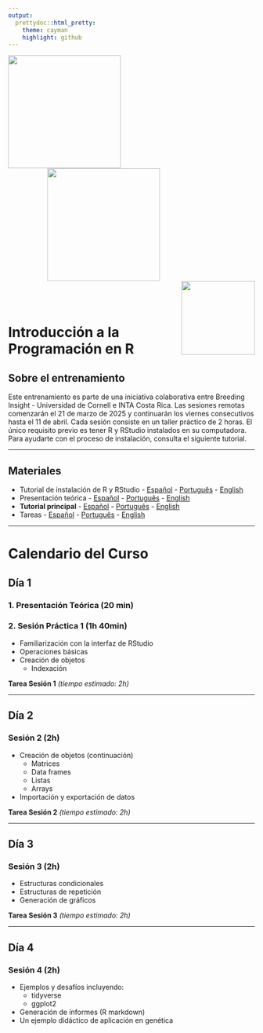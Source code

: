 ```yaml
---
output:
  prettydoc::html_pretty:
    theme: cayman
    highlight: github
---
```


<img src="logos/BI.png" align="left" width="230" />
<img src="logos/Cornell.png" width="230" hspace="80"/>
<img src="logos/USDA.png" align="right" width="150"/>

<br>
<br>

# Introducción a la Programación en R

## Sobre el entrenamiento

Este entrenamiento es parte de una iniciativa colaborativa entre Breeding Insight - Universidad de Cornell e INTA Costa Rica. Las sesiones remotas comenzarán el 21 de marzo de 2025 y continuarán los viernes consecutivos hasta el 11 de abril. Cada sesión consiste en un taller práctico de 2 horas. El único requisito previo es tener R y RStudio instalados en su computadora. Para ayudarte con el proceso de instalación, consulta el siguiente tutorial.

---

## Materiales

* Tutorial de instalación de R y RStudio - [Español](Tutorial_Instalacion-Espanol.html) - [Português](Tutorial_Instalacao-Portugues.html) - [English](Installation_tutorial-English.html)
* Presentación teórica - [Español](wait.html) - [Português](wait.html) - [English](wait.html)
* **Tutorial principal** - [Español](wait.html) - [Português](wait.html) - [English](wait.html)
* Tareas - [Español](wait.html) - [Português](wait.html) - [English](wait.html)

---

# Calendario del Curso

## Día 1
### 1. Presentación Teórica (20 min)

### 2. Sesión Práctica 1 (1h 40min)
* Familiarización con la interfaz de RStudio
* Operaciones básicas
* Creación de objetos
    + Indexación

**Tarea Sesión 1** *(tiempo estimado: 2h)*

---

## Día 2
### Sesión 2 (2h)
* Creación de objetos (continuación)
    + Matrices
    + Data frames
    + Listas
    + Arrays
* Importación y exportación de datos

**Tarea Sesión 2** *(tiempo estimado: 2h)*

---

## Día 3
### Sesión 3 (2h)
* Estructuras condicionales
* Estructuras de repetición
* Generación de gráficos

**Tarea Sesión 3** *(tiempo estimado: 2h)*

---

## Día 4
### Sesión 4 (2h)
* Ejemplos y desafíos incluyendo:
    + tidyverse
    + ggplot2
* Generación de informes (R markdown)
* Un ejemplo didáctico de aplicación en genética